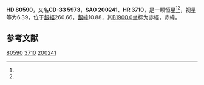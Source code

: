 {{Starbox begin
| name = HD 80590
}}
{{Starbox observe
| epoch = [[J2000.0|J2000.0]]
| constell = {{星座名待查}}<ref name=SIMBAD>{{cite web
 | url=http://simbad.u-strasbg.fr/simbad/sim-id?Ident=HR+3710
 | title=Pulsating variable Star
 | publisher=Centre de Données astronomiques de Strasbourg
 | work=SIMBAD
 | accessdate=2012-07-13
 | archive-date=2016-03-16
 | archive-url=https://web.archive.org/web/20160316151856/http://simbad.u-strasbg.fr/simbad/sim-id?Ident=HR+3710
 | dead-url=no
 }}</ref><ref name=DATA>{{cite web
 | url=http://vizier.u-strasbg.fr/viz-bin/VizieR-5?-out.add=.&-source=5050&-corr=PK=HR&-out.max=9999&HR=3710
 | title=VizieR Detailed Page
 | accessdate=2012-07-13
 | archive-date=2019-02-16
 | archive-url=https://web.archive.org/web/20190216121040/http://vizier.u-strasbg.fr/viz-bin/VizieR-5?-out.add=.&-source=5050&-corr=PK=HR&-out.max=9999&HR=3710
 | dead-url=no
 }}</ref>
| 星官 = 
| ra = {{RA|9|19|47.9}}<ref name=SIMBAD /><ref name=DATA />
| dec = {{DEC|-34|6|12}}<ref name=SIMBAD /><ref name=DATA />
| appmag_v = 6.39<ref name=SIMBAD /><ref name=DATA />
}}
{{Starbox character
| class = B8V<ref name=SIMBAD /><ref name=DATA />
| b-v = -0.1<ref name=SIMBAD /><ref name=DATA />
| u-b = <ref name=SIMBAD /><ref name=DATA />
| r-i = <ref name=SIMBAD /><ref name=DATA />
| variable = 
}}
{{Starbox astrometry
| radial_v = 
| prop_mo_ra = 26
| parallax = 
| p_error = 
}}
{{Starbox catalog
| names =CD-33 5973，[[SAO星表|SAO]] 200241，[[HD星表|HD]] 80590，[[HR星表|HR]] 3710}}
{{Starbox reference |Simbad=HR+3710}}
{{Starbox end}}

'''HD 80590'''，又名'''CD-33 5973'''，'''SAO 200241'''、'''HR 3710'''，是一颗恒星<ref name=SIMBAD /><ref name=DATA />，视星等为6.39，位于[[銀道座標系|銀經]]260.66，[[銀道座標系|銀緯]]10.88，其[[B1900.0|B1900.0]]坐标为赤經{{RA|9|15|39}}，赤緯{{DEC|-33|10.88|48}}。

== 参考文献 ==
{{reflist}}

{{star-stub}}

[[Category:HD和HDE天體|80590]]
[[Category:HR天體|3710]]
[[Category:SAO天體|200241]]